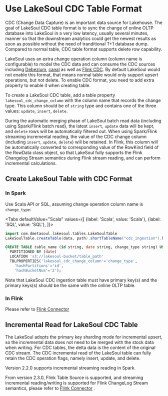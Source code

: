 
# Use LakeSoul CDC Table Format
CDC (Change Data Capture) is an important data source for Lakehouse. The goal of LakeSoul CDC table format is to sync the change of online OLTP database into LakeSoul in a very low latency, usually several minutes, manner so that the downstream analytics could get the newest results as soon as possible without the need of tranditional T+1 database dump. Compared to normal table, CDC table format supports delete row capability.

LakeSoul uses an extra change operation column (column name is configurable) to model the CDC data and can consume the CDC sources including [Debezium](https://debezium.io/), [canal](https://github.com/alibaba/canal) as well as [Flink CDC](https://github.com/ververica/flink-cdc-connectors). By default LakeSoul would not enable this format, that means normal table would only support upsert operations, but not delete. To enable CDC format, you need to add extra property to enable it when creating table.

To create a LakeSoul CDC table, add a table property `lakesoul_cdc_change_column` with the column name that records the change type. This column should be of `string` type and contains one of the three values: `update`, `insert`, `delete`.

During the automatic merging phase of LakeSoul batch read data (including using Spark/Flink batch read), the latest `insert`, `update` data will be kept, and `delete` rows will be automatically filtered out. When using Spark/Flink streaming incremental reading, the value of the CDC change column (including `insert`, `update`, `delete`) will be retained. In Flink, this column will be automatically converted to corresponding value of the RowKind field of the RowData class object, so that LakeSoul fully supports the Flink Changelog Stream semantics during Flink stream reading, and can perform incremental calculations.


## Create LakeSoul Table with CDC Format

### In Spark
Use Scala API or SQL, assuming change operation column name is `change_type`:

<Tabs
    defaultValue="Scala"
    values={[
        {label: 'Scala', value: 'Scala'},
        {label: 'SQL', value: 'SQL'},
    ]}>
<TabItem value="Scala">

  ```scala
  import com.dmetasoul.lakesoul.tables.LakeSoulTable
  LakeSoulTable.createTable(data, path).shortTableName("cdc_ingestion").hashPartitions("id").hashBucketNum(2).rangePartitions("rangeid").tableProperty("lakesoul_cdc_change_column" -> "change_type").create()
  ```

</TabItem>
<TabItem value="SQL">

  ```sql
  CREATE TABLE table_name (id string, date string, change_type string) USING lakesoul
    PARTITIONED BY (date)
    LOCATION 's3://lakesoul-bucket/table_path'
    TBLPROPERTIES('lakesoul_cdc_change_column'='change_type',
      'hashPartitions'='id',
      'hashBucketNum'='2');
  ```

</TabItem>
</Tabs>

Note that LakeSoul CDC ingestion table must have primary key(s) and the primary keys(s) should be the same with the online OLTP table.

### In Flink
Please refer to [Flink Connector](../03-Usage%20Docs/06-flink-lakesoul-connector.md)

## Incremental Read for LakeSoul CDC Table

The LakeSoul adopts the primary key sharding mode for incremental upsert, so the incremental data does not need to be merged with the stock data when writing. For CDC tables, the delta data is the content of the original CDC stream. The CDC incremental read of the LakeSoul table can fully retain the CDC operation flags, namely insert, update, and delete. 

Version 2.2.0 supports incremental streaming reading in Spark.

From version 2.3.0, Flink Table Source is supported, and streaming incremental reading/writing is supported for Flink ChangeLog Stream semantics, please refer to [Flink Connector](../03-Usage%20Docs/06-flink-lakesoul-connector.md) .